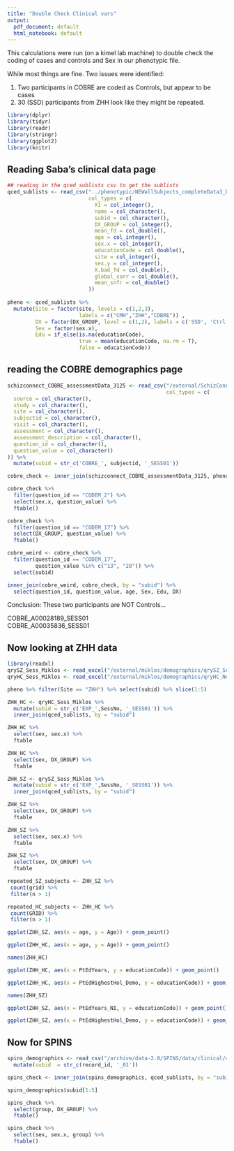 ```yaml
---
title: "Double Check Clinical vars"
output:
  pdf_document: default
  html_notebook: default
---
```


This calculations were run (on a kimel lab machine) to double check the coding of cases and controls and Sex in our phenotypic file.

While most things are fine. Two issues were identified:

1. Two participants in COBRE are coded as Controls, but appear to be cases
2. 30 (SSD) participants from ZHH look like they might be repeated. 

```r
library(dplyr)
library(tidyr)
library(readr)
library(stringr)
library(ggplot2)
library(knitr)
```

## Reading Saba's clinical data page

```r
## reading in the qced_sublists csv to get the sublists
qced_sublists <- read_csv("../phenotypic/NEWallSubjects_completeData3_DM_not_sexmatched.csv",
                          col_types = c(
                            X1 = col_integer(),
                            name = col_character(),
                            subid = col_character(),
                            DX_GROUP = col_integer(),
                            mean_fd = col_double(),
                            age = col_integer(),
                            sex.x = col_integer(),
                            educationCode = col_double(),
                            site = col_integer(),
                            sex.y = col_integer(),
                            X.bad_fd = col_double(),
                            global_corr = col_double(),
                            mean_snfr = col_double()
                          )) 
  
pheno <- qced_sublists %>%
  mutate(Site = factor(site, levels = c(1,2,3),
                       labels = c("CMH","ZHH","COBRE")) ,
         DX = factor(DX_GROUP, level = c(1,2), labels = c('SSD', 'Ctrl')),
         Sex = factor(sex.x),
         Edu = if_else(is.na(educationCode), 
                       true = mean(educationCode, na.rm = T), 
                       false = educationCode))
```

## reading the COBRE demographics page

```r
schizconnect_COBRE_assessmentData_3125 <- read_csv("/external/SchizConnect/COBRE/schizconnect_COBRE_assessmentData_3125.csv",
                                                   col_types = c(
  source = col_character(),
  study = col_character(),
  site = col_character(),
  subjectid = col_character(),
  visit = col_character(),
  assessment = col_character(),
  assessment_description = col_character(),
  question_id = col_character(),
  question_value = col_character()
)) %>%
  mutate(subid = str_c('COBRE_', subjectid, '_SESS01'))
```

```r
cobre_check <- inner_join(schizconnect_COBRE_assessmentData_3125, pheno, by = "subid")
```

```r
cobre_check %>%
  filter(question_id == "CODEM_2") %>%
  select(sex.x, question_value) %>%
  ftable()
```

```r
cobre_check %>%
  filter(question_id == "CODEM_17") %>%
  select(DX_GROUP, question_value) %>%
  ftable()

```


```r
cobre_weird <- cobre_check %>%
  filter(question_id == "CODEM_17",
         question_value %in% c("13", "20")) %>%
  select(subid)

inner_join(cobre_weird, cobre_check, by = "subid") %>%
  select(question_id, question_value, age, Sex, Edu, DX)
```
Conclusion: These two participants are NOT Controls...

COBRE_A00028189_SESS01				
COBRE_A00035836_SESS01

## Now looking at ZHH data

```r
library(readxl)
qrySZ_Sess_Miklos <- read_excel("/external/miklos/demographics/qrySZ_Sess_Miklos.xlsx")
qryHC_Sess_Miklos <- read_excel("/external/miklos/demographics/qryHC_NewResting_15-40.xlsx")
```

```r
pheno %>% filter(Site == "ZHH") %>% select(subid) %>% slice(1:5)
```

```r
ZHH_HC <- qryHC_Sess_Miklos %>%
  mutate(subid = str_c('EXP_',SessNo, '_SESS01')) %>%
  inner_join(qced_sublists, by = "subid")
```

```r
ZHH_HC %>%
  select(sex, sex.x) %>%
  ftable
```
```r
ZHH_HC %>%
  select(sex, DX_GROUP) %>%
  ftable
```

```r
ZHH_SZ <- qrySZ_Sess_Miklos %>%
  mutate(subid = str_c('EXP_',SessNo, '_SESS01')) %>%
  inner_join(qced_sublists, by = "subid")
```


```r
ZHH_SZ %>%
  select(sex, DX_GROUP) %>%
  ftable
```

```r
ZHH_SZ %>%
  select(sex, sex.x) %>%
  ftable
```

```r
ZHH_SZ %>%
  select(sex, DX_GROUP) %>%
  ftable
```

```r
repeated_SZ_subjects <- ZHH_SZ %>%
 count(grid) %>%
 filter(n > 1)
```

```r
repeated_HC_subjects <- ZHH_HC %>%
 count(GRID) %>%
 filter(n > 1)
```

```r
ggplot(ZHH_SZ, aes(x = age, y = Age)) + geom_point()
```

```r
ggplot(ZHH_HC, aes(x = age, y = Age)) + geom_point()
```
```r
names(ZHH_HC)
```

```r
ggplot(ZHH_HC, aes(x = PtEdYears, y = educationCode)) + geom_point()
```

```r
ggplot(ZHH_HC, aes(x = PtEdHighestHol_Demo, y = educationCode)) + geom_point()
```
```r
names(ZHH_SZ)
```

```r
ggplot(ZHH_SZ, aes(x = PtEdYears_NI, y = educationCode)) + geom_point()
```

```r
ggplot(ZHH_SZ, aes(x = PtEdHighestHol_Demo, y = educationCode)) + geom_point()
```
## Now for SPINS

```r
spins_demographics <- read_csv("/archive/data-2.0/SPINS/data/clinical/demographics.csv") %>%
  mutate(subid  = str_c(record_id, '_01'))
```
```r
spins_check <- inner_join(spins_demographics, qced_sublists, by = "subid")

spins_demographics$subid[1:5]
```

```r
spins_check %>%
  select(group, DX_GROUP) %>%
  ftable()
```

```r
spins_check %>%
  select(sex, sex.x, group) %>%
  ftable()
```
